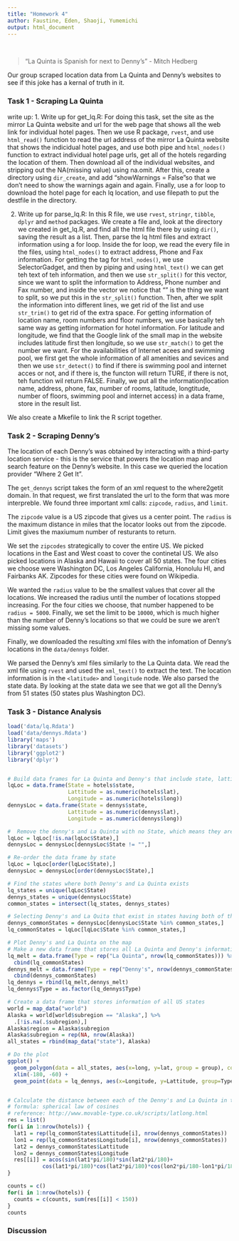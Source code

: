 ```yaml
---
title: "Homework 4"
author: Faustine, Eden, Shaoji, Yumemichi
output: html_document
---
```

<br>

> "La Quinta is Spanish for next to Denny’s" - Mitch Hedberg

Our group scraped location data from La Quinta and Denny's websites to see if this joke has a kernal of truth in it. 

### Task 1 - Scraping La Quinta
write up:
1. Write up for get_lq.R:
For doing this task, set the site as the mirror La Quinta website and url for the web page that shows all the web link for individual hotel pages. 
Then we use R package, `rvest`, and use `html_read()` function to read the url address of the mirror La Quinta website that shows the indicidual hotel pages, and use both pipe and `html_nodes()` function to extract individual hotel page urls,  get all of the hotels regarding the location of them. Then download all of the individual websites, and stripping out the NA(missing value) using na.omit. After this, create a directory using `dir_create`, and add "showWarnings = False "so that we don't need to show the warnings again and again. Finally, use a for loop to download the hotel page for each lq location, and use filepath to put the destfile in the directory.

2. Write up for parse_lq.R:
In this R file, we use `rvest`, `stringr`, `tibble`, `dplyr` and `method` packages. 
We create a file and, look at the directory we created in get_lq.R, and find all the html file there by using `dir()`, saving the result as a list.
Then, parse the lq html files and extract information using a for loop. Inside the for loop, we read the every file in the files, using `html_nodes()` to extract address, Phone and Fax information. For getting the tag for `html_nodes()`, we use SelectorGadget, and then by piping and using `html_text()` we can get teh text of teh information, and then we use `str_split()` for this vector, since we want to split the information to Address, Phone number and Fax number, and inside the vector we notice that "\n" is the thing we want to split, so we put this in the `str_split()` function. Then, after we split the information into different lines, we get rid of the list and use `str_trim()` to get rid of the extra space. For getting information of location name, room numbers and floor numbers, we use basically teh same way as getting information for hotel information. For latitude and longitude, we find that the Google link of the small map in the website includes latitude first then longitude, so we use `str_match()` to get the number we want. For the availabilities of Internet acees and swimming pool, we first get the whole information of all amenities and sevices and then we use `str_detect() ` to find if there is swimming pool and internet acces or not, and if there is, the functon will return TURE, if there is not, teh function wil return FALSE. Finally, we put all the information(location name, address, phone, fax, number of rooms, latitude, longtitude, number of floors, swimming pool and internet access) in a data frame, store in the result list.
 
We also create a Mkefile to link the R script together.

### Task 2 - Scraping Denny's

The location of each Denny's was obtained by interacting with a third-party location service - this is the service that powers the location map and search feature on the Denny's website. In this case we queried the location provider "Where 2 Get It".

The `get_dennys` script takes the form of an xml request to the where2getit domain. In that request, we first translated the url to the form that was more interpreble. We found three important xml calls: `zipcode`, `radius`, and `limit`. 

The `zipcode` value is a US zipcode that gives us a center point. The `radius` is the maximum distance in miles that the locator looks out from the zipcode. Limit gives the maxiumum number of resturants to return. 

We set the `zipcodes` strategically to cover the entire US. We picked locations in the East and West coast to cover the continetal US. We also picked locations in Alaska and Hawaii to cover all 50 states. The four cities we choose were Washington DC, Los Angeles California, Honolulu HI, and Fairbanks AK. Zipcodes for these cities were found on Wikipedia. 

We wanted the `radius` value to be the smallest values that cover all the locations. We increased the radius until the number of locations stopped increasing. For the four cities we choose, that number happened to be `radius = 5000`. Finally, we set the limit to be `10000`, which is much higher than the number of Denny's locations so that we could be sure we aren't missing some values. 

Finally, we downloaded the resulting xml files with the infomation of Denny's locations in the `data/dennys` folder.

We parsed the Denny's xml files similarly to the La Quinta data. We read the xml file using `rvest` and used the `xml_text()` to extract the text. The location information is in the `<latitude>` and `longitude` node. We also parsed the state data. By looking at the state data we see that we got all the Denny's from 51 states (50 states plus Washington DC).


### Task 3 - Distance Analysis

```r
load('data/lq.Rdata')
load('data/dennys.Rdata')
library('maps')
library('datasets')
library('ggplot2')
library('dplyr')


# Build data frames for La Quinta and Denny's that include state, lattitude and longitude
lqLoc = data.frame(State = hotels$state, 
                   Lattitude = as.numeric(hotels$lat), 
                   Longitude = as.numeric(hotels$long))
dennysLoc = data.frame(State = dennys$state, 
                   Lattitude = as.numeric(dennys$lat), 
                   Longitude = as.numeric(dennys$long))

#  Remove the denny's and La Quinta with no State, which means they are outside of US
lqLoc = lqLoc[!is.na(lqLoc$State),]
dennysLoc = dennysLoc[dennysLoc$State != "",]

# Re-order the data frame by state
lqLoc = lqLoc[order(lqLoc$State),]
dennysLoc = dennysLoc[order(dennysLoc$State),]

# Find the states where both Denny's and La Quinta exists
lq_states = unique(lqLoc$State)
dennys_states = unique(dennysLoc$State)
common_states = intersect(lq_states, dennys_states)

# Selecting Denny's and La Quita that exist in states having both of them
dennys_commonStates = dennysLoc[dennysLoc$State %in% common_states,]
lq_commonStates = lqLoc[lqLoc$State %in% common_states,]

# Plot Denny's and La Quinta on the map
# Make a new data frame that stores all La Quinta and Denny's information for ggplot
lq_melt = data.frame(Type = rep("La Quinta", nrow(lq_commonStates))) %>%
  cbind(lq_commonStates)
dennys_melt = data.frame(Type = rep("Denny's", nrow(dennys_commonStates))) %>%
  cbind(dennys_commonStates)
lq_dennys = rbind(lq_melt,dennys_melt)
lq_dennys$Type = as.factor(lq_dennys$Type)

# Create a data frame that stores information of all US states
world = map_data("world")
Alaska = world[world$subregion == "Alaska",] %>%
  .[!is.na(.$subregion),]
Alaska$region = Alaska$subregion
Alaska$subregion = rep(NA, nrow(Alaska))
all_states = rbind(map_data("state"), Alaska)

# Do the plot
ggplot() + 
  geom_polygon(data = all_states, aes(x=long, y=lat, group = group), colour="white", fill="blue") +
  xlim(-180, -60) + 
  geom_point(data = lq_dennys, aes(x=Longitude, y=Lattitude, group=Type, color=Type), cex = 0.6)


# Calculate the distance between each of the Denny's and La Quinta in the common_states
# formula: spherical law of cosines
# reference: http://www.movable-type.co.uk/scripts/latlong.html
res = list()
for(i in 1:nrow(hotels)) {
  lat1 = rep(lq_commonStates$Lattitude[i], nrow(dennys_commonStates))
  lon1 = rep(lq_commonStates$Longitude[i], nrow(dennys_commonStates))
  lat2 = dennys_commonStates$Lattitude
  lon2 = dennys_commonStates$Longitude
  res[[i]] = acos(sin(lat1*pi/180)*sin(lat2*pi/180)+
           cos(lat1*pi/180)*cos(lat2*pi/180)*cos(lon2*pi/180-lon1*pi/180)) * 6371000
}

counts = c()
for(i in 1:nrow(hotels)) {
  counts = c(counts, sum(res[[i]] < 150))
}
counts
```

### Discussion 


